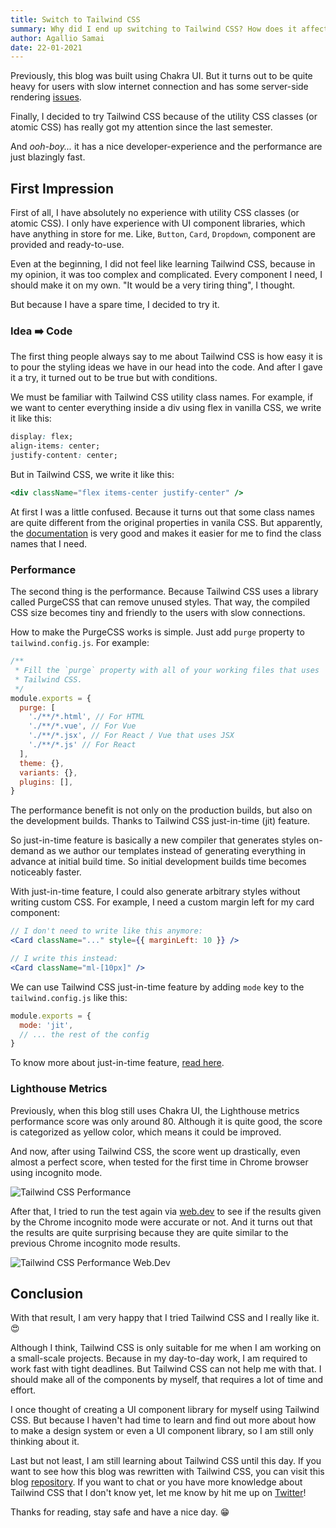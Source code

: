 ```yaml
---
title: Switch to Tailwind CSS
summary: Why did I end up switching to Tailwind CSS? How does it affect the performance of this blog?
author: Agallio Samai
date: 22-01-2021
---
```


Previously, this blog was built using Chakra UI. But it turns out to be quite heavy for users with slow internet connection and has some server-side rendering [issues](https://github.com/chakra-ui/chakra-ui/issues/349).

Finally, I decided to try Tailwind CSS because of the utility CSS classes (or atomic CSS) has really got my attention since the last semester.

And _ooh-boy..._ it has a nice developer-experience and the performance are just blazingly fast.

## First Impression

First of all, I have absolutely no experience with utility CSS classes (or atomic CSS). I only have experience with UI component libraries, which have anything in store for me. Like, `Button`, `Card`, `Dropdown`, component are provided and ready-to-use.

Even at the beginning, I did not feel like learning Tailwind CSS, because in my opinion, it was too complex and complicated. Every component I need, I should make it on my own. "It would be a very tiring thing", I thought.

But because I have a spare time, I decided to try it.

### Idea ➡️ Code

The first thing people always say to me about Tailwind CSS is how easy it is to pour the styling ideas we have in our head into the code. And after I gave it a try, it turned out to be true but with conditions.

We must be familiar with Tailwind CSS utility class names. For example, if we want to center everything inside a div using flex in vanilla CSS, we write it like this:

```css
display: flex;
align-items: center;
justify-content: center;
```

But in Tailwind CSS, we write it like this:

```jsx
<div className="flex items-center justify-center" />
```

At first I was a little confused. Because it turns out that some class names are quite different from the original properties in vanila CSS. But apparently, the [documentation](https://tailwindcss.com/docs) is very good and makes it easier for me to find the class names that I need.

### Performance

The second thing is the performance. Because Tailwind CSS uses a library called PurgeCSS that can remove unused styles. That way, the compiled CSS size becomes tiny and friendly to the users with slow connections.

How to make the PurgeCSS works is simple. Just add `purge` property to `tailwind.config.js`. For example:

```js:tailwind.config.js
/**
 * Fill the `purge` property with all of your working files that uses
 * Tailwind CSS.
 */
module.exports = {
  purge: [
    './**/*.html', // For HTML
    './**/*.vue', // For Vue
    './**/*.jsx', // For React / Vue that uses JSX
    './**/*.js' // For React
  ],
  theme: {},
  variants: {},
  plugins: [],
}
```

The performance benefit is not only on the production builds, but also on the development builds. Thanks to Tailwind CSS just-in-time (jit) feature.

So just-in-time feature is basically a new compiler that generates styles on-demand as we author our templates instead of generating everything in advance at initial build time. So initial development builds time becomes noticeably faster.

With just-in-time feature, I could also generate arbitrary styles without writing custom CSS. For example, I need a custom margin left for my card component:

```jsx
// I don't need to write like this anymore:
<Card className="..." style={{ marginLeft: 10 }} />

// I write this instead:
<Card className="ml-[10px]" />
```

We can use Tailwind CSS just-in-time feature by adding `mode` key to the `tailwind.config.js` like this:

```js:tailwind.config.js
module.exports = {
  mode: 'jit',
  // ... the rest of the config
}
```

To know more about just-in-time feature, [read here](https://tailwindcss.com/docs/just-in-time-mode#enabling-jit-mode).

### Lighthouse Metrics

Previously, when this blog still uses Chakra UI, the Lighthouse metrics performance score was only around 80. Although it is quite good, the score is categorized as yellow color, which means it could be improved.

And now, after using Tailwind CSS, the score went up drastically, even almost a perfect score, when tested for the first time in Chrome browser using incognito mode.

<Image
  src="/images/blog/tailwindcss-performance.png"
  width={818}
  height={288}
  alt="Tailwind CSS Performance"
/>

After that, I tried to run the test again via [web.dev](https://web.dev/measure/) to see if the results given by the Chrome incognito mode were accurate or not. And it turns out that the results are quite surprising because they are quite similar to the previous Chrome incognito mode results.

<Image
  src="/images/blog/tailwindcss-webdev.png"
  width={1952}
  height={960}
  alt="Tailwind CSS Performance Web.Dev"
/>

## Conclusion

With that result, I am very happy that I tried Tailwind CSS and I really like it. 😍

Although I think, Tailwind CSS is only suitable for me when I am working on a small-scale projects. Because in my day-to-day work, I am required to work fast with tight deadlines. But Tailwind CSS can not help me with that. I should make all of the components by myself, that requires a lot of time and effort.

I once thought of creating a UI component library for myself using Tailwind CSS. But because I haven't had time to learn and find out more about how to make a design system or even a UI component library, so I am still only thinking about it.

Last but not least, I am still learning about Tailwind CSS until this day. If you want to see how this blog was rewritten with Tailwind CSS, you can visit this blog [repository](https://github.com/agallio/agallio.xyz). If you want to chat or you have more knowledge about Tailwind CSS that I don't know yet, let me know by hit me up on [Twitter](https://twitter.com/agalliosamai)!

Thanks for reading, stay safe and have a nice day. 😁
